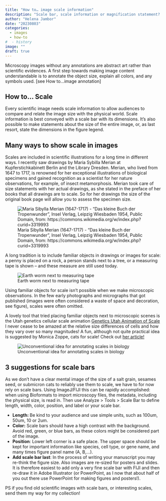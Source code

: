 ```yaml
---
title: "How to… image scale information"
description: "Scale bar, scale information or magnification statement? Communicate the size of your specimen"
author: "Helena Jambor"
date: "20230803"
categories:
  - images
  - how-to
#  - history
image: ""
draft: true
---
```

Microscopy images without any annotations are abstract art rather than scientific evidences. A first step towards making image content understandable is to annotate the object size, explain all colors, and any symbols used. [see How to...image annotation]

## How to… Scale
Every scientific image needs scale information to allow audiences to compare and relate the image size with the physical world. Scale information is best conveyed with a scale bar with its dimensions. It’s also possible to make statements about the size of the entire image, or, as last resort, state the dimensions in the figure legend.

## Many ways to show scale in images
Scales are included in scientific illustrations for a long time in different ways. I recently saw drawings by Maria Sybilla Merian at Kupferstichkabinett Berlin and the Library Dresden. Merian, who lived from 1647 to 1717, is renowned for her exceptional illustrations of biological specimens and gained recognition as a scientist for her nature observations, for example, of insect metamorphosis. Merian took care of size statements with her actual drawings, as she stated in the preface of her books that all drawings are to scale. So for her drawings the size of the original book page will allow you to assess the specimen size.  

![Maria Sibylla Merian (1647-1717) - "Das kleine Buch der Tropenwunder", Insel Verlag, Leipzig Wiesbaden 1954, Public Domain, from:  https://commons.wikimedia.org/w/index.php?curid=3319993](Merian.jpg)

A long tradition is to include familiar objects in drawings or images for scale: a penny is placed on a rock, a person stands next to a tree, or a measuring tape is shown – and these measure are still used today.  

![Earth worm next to measuring tape](worms copy.png)

Using familiar objects for scale isn’t possible when we make microscopic observations. In the few early photographs and micrographs that got published (images were often considered a waste of space and decoration, see figure), scales were often omitted. 

A lovely tool that tried placing familiar objects next to microscopic scenes is the Utah genetics cellular scale animation <a href="http://learn.genetics.utah.edu/content/cells/scale/">Genetics Utah Animation of Scale</a> I never cease to be amazed at the relative size differences of cells and how they vary over so many magnitudes! A fun, although not quite practical idea is suggested by Monica Zoppe, cats for scale! Check out <a href="http://www.nature.com/nmeth/journal/v14/n7/abs/nmeth.4300.html"> her article!</a>

![Unconventional idea for annotating scales in biology](Zoppe.png)

## 3 suggestions for scale bars
As we don’t have a clear mental image of the size of a salt grain, sesames seed, or submicron cats to reliably use them to scale, we have to for now rely on scale bars.
Using ImageJ/FIJI this can be rapidly accomplished: when using Bioformats to import microscopy files, the metadata, including the physical size, is read in. Then use Analyze > Tools > Scale Bar to define length, width, color, position, and label or your scale bar. 

<ul>
  <li><strong>Length: </strong>Be kind to your audience and use simple units, such as 100um, 50um, 10 or 2um.</li>
  <li><strong>Color:</strong> Scale bars should have a high contrast with the background. Avoid red, green, or blue bars, as these colors might be considered part of the image.</li>
  <li><strong>Position</strong>: Lower left corner is a safe place. The upper space should be kept for important information like species, cell type, or gene name, and many times figure panel name (A, B,…).</li>
  <li><strong>Add scale bar last</strong>: In the process of writing your manuscript you may re-think the figure size. Also images are re-sized for posters and slides. It is therefore easiest to add only a very fine scale bar with FIJI and then re-draw it in Adobe Illustrator (or PowerPoint, as I now that about half of you out there use PowerPoint for making figures and posters!).</li>
</ul>

PS if you find old scientific images with scale bars, or interesting scales, send them my way for my collection!
